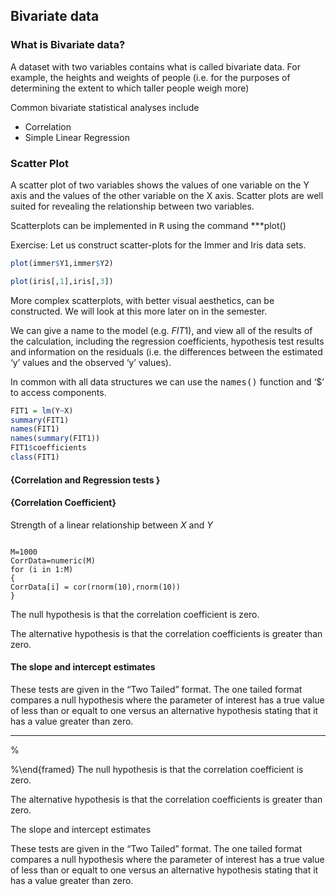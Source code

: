 
## Bivariate data
### What is Bivariate data?

A dataset with two variables contains what is called bivariate data. For example, the heights and weights of people (i.e. for the purposes of determining the extent to which taller people weigh more)

Common bivariate statistical analyses include

* Correlation
* Simple Linear Regression


### Scatter Plot

A scatter plot of two variables shows the values of one variable on the Y axis and the values of the other variable on the X axis. Scatter plots are well suited for revealing the relationship between two variables.

Scatterplots can be implemented in <tt>R</tt> using the command ***plot()</tt>

Exercise: Let us construct scatter-plots for the Immer and Iris data sets.


```r
plot(immer$Y1,immer$Y2)

plot(iris[,1],iris[,3])
```

More complex scatterplots, with better visual aesthetics, can be constructed. We will look at this more later on in the semester.




We can give a name to the model (e.g. $FIT1$), and view all of the results of the calculation, including the regression coefficients, hypothesis test results and information on the residuals (i.e. the differences between the estimated ‘y’ values and the observed ‘y’ values).

In common with all data structures we can use the <tt>names()</tt> function and ‘$\$$’ to access components.


```r
FIT1 = lm(Y~X)
summary(FIT1)
names(FIT1)
names(summary(FIT1))
FIT1$coefficients
class(FIT1)
```


<p>
#### {Correlation  and Regression tests }

#### {Correlation Coefficient}
Strength of a linear relationship between $X$ and $Y$

<pre><code>
M=1000
CorrData=numeric(M)
for (i in 1:M)
{
CorrData[i] = cor(rnorm(10),rnorm(10))
}
</code></pre>
<p>
The null hypothesis is that the correlation coefficient is zero. 

The alternative hypothesis is that the correlation coefficients is greater than zero. 

#### The slope and intercept estimates 

These tests are given in the "Two Tailed" format. 
The one tailed format compares a null hypothesis where the parameter of interest has a true value of less than or equalt to one versus an alternative hypothesis stating that it has a value greater than zero. 

---------------------------------------


%
\begin{verbatim}
M=1000
CorrData=numeric(M)
for (i in 1:M)
{
CorrData[i] = cor(rnorm(10),rnorm(10))
}
\end{verbatim}
%\end{framed}
The null hypothesis is that the correlation coefficient is zero. 

The alternative hypothesis is that the correlation coefficients is greater than zero. 

The slope and intercept estimates 

These tests are given in the "Two Tailed" format. 
The one tailed format compares a null hypothesis where the parameter of interest has a true value of less than or equalt to one versus an alternative hypothesis stating that it has a value greater than zero. 

  
